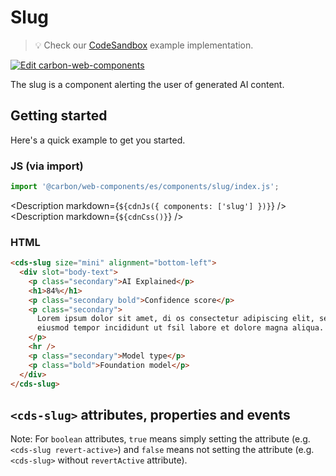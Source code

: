 
# Slug

> 💡 Check our
> [CodeSandbox](https://codesandbox.io/s/github/carbon-design-system/carbon-for-ibm-dotcom/tree/feat/main/packages/carbon-web-components/examples/codesandbox/basic/components/slug)
> example implementation.

[![Edit carbon-web-components](https://codesandbox.io/static/img/play-codesandbox.svg)](https://codesandbox.io/s/github/carbon-design-system/carbon-for-ibm-dotcom/tree/feat/main/packages/carbon-web-components/examples/codesandbox/basic/components/slug)

The slug is a component alerting the user of generated AI content.

## Getting started

Here's a quick example to get you started.

### JS (via import)

```javascript
import '@carbon/web-components/es/components/slug/index.js';
```

<Description markdown={`${cdnJs({ components: ['slug'] })}`} />
<Description markdown={`${cdnCss()}`} />

### HTML

```html
<cds-slug size="mini" alignment="bottom-left">
  <div slot="body-text">
    <p class="secondary">AI Explained</p>
    <h1>84%</h1>
    <p class="secondary bold">Confidence score</p>
    <p class="secondary">
      Lorem ipsum dolor sit amet, di os consectetur adipiscing elit, sed do
      eiusmod tempor incididunt ut fsil labore et dolore magna aliqua.
    </p>
    <hr />
    <p class="secondary">Model type</p>
    <p class="bold">Foundation model</p>
  </div>
</cds-slug>
```

## `<cds-slug>` attributes, properties and events

Note: For `boolean` attributes, `true` means simply setting the attribute (e.g.
`<cds-slug revert-active>`) and `false` means not setting the attribute (e.g.
`<cds-slug>` without `revertActive` attribute).

<Props of="cds-slug" />
